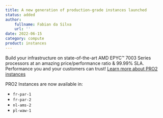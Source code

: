 ```yaml
---
title: A new generation of production-grade instances launched
status: added
author:
    fullname: Fabian da Silva
    url: ''
date: 2022-06-15
category: compute
product: instances
---
```


Build your infrastructure on state-of-the-art AMD EPYC™ 7003 Series processors at an amazing price/performance ratio & 99.99% SLA. Performance you and your customers can trust! [Learn more about PRO2 instances](https://www.scaleway.com/fr/instances-virtuelles/pro2/)

PRO2 Instances are now available in:
* `fr-par-1`
* `fr-par-2`
* `nl-ams-2`
* `pl-waw-1`